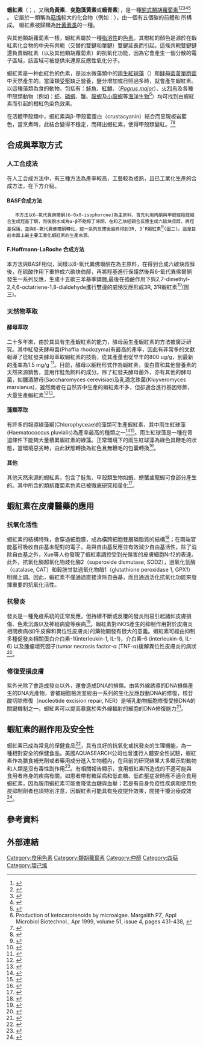 {{Expert|time=2015-12-14T03:51:34+00:00}}
{{Expand |time=2011-08-06T03:36:00+00:00 }}
{{Chembox
| Verifiedfields = changed
| Watchedfields = changed
| verifiedrevid = 396294019
| ImageFile=Astaxanthin.svg
| ImageSize = 320
| ImageAlt = Skeletal formula of 
| ImageFile1 = Astaxanthin-3D-spacefill.png
| ImageSize1 = 300
| ImageAlt1 = Space-filling model of the astaxanthin molecule
| IUPACName= 3,3′-dihydroxy-β,β-carotene-4,4′-dione
| SystematicName= (6''S'')-6-Hydroxy-3-[(1''E'',3''E'',5''E'',7''E'',9''E'',11''E'',13''E'',15''E'',17''E'')-18-[(4''S'')-4-hydroxy-2,6,6-trimethyl-3-oxo-1-cyclohexenyl]-3,7,12,16-tetramethyloctadeca-1,3,5,7,9,11,13,15,17-nonaenyl]-2,4,4-trimethyl-1-cyclohex-2-enone
| OtherNames= 3,3'-二羟基-β-胡萝卜素-4,4'-二酮<br />lm-Carotene-4,4'-dione, 3,3'-dihydroxy-, all-trans-; (3S,3'S)-Astaxanthin; (3S,3'S)-Astaxanthin; (3S,3'S)-all-trans-Astaxanthin; (S,S)-Astaxanthin; Astaxanthin, all-trans-; all-trans-Astaxanthin; trans-Astaxanthin <ref>SciFinder Web (accessed Sep 28, 2010). Astaxanthin (472-61-7) Name</ref>
|Section1={{Chembox Identifiers
| ChemSpiderID_Ref = {{chemspidercite|correct|chemspider}}
| ChemSpiderID = 4444636
| ChEBI_Ref = {{ebicite|changed|EBI}}
| ChEBI = 40968
| ChEMBL_Ref = {{ebicite|changed|EBI}}
| ChEMBL = 445751
| UNII_Ref = {{fdacite|correct|FDA}}
| UNII = 8XPW32PR7I
| InChI = 1/C40H52O4/c1-27(17-13-19-29(3)21-23-33-31(5)37(43)35(41)25-39(33,7)8)15-11-12-16-28(2)18-14-20-30(4)22-24-34-32(6)38(44)36(42)26-40(34,9)10/h11-24,35-36,41-42H,25-26H2,1-10H3/b12-11+,17-13+,18-14+,23-21+,24-22+,27-15+,28-16+,29-19+,30-20+
| InChIKey = MQZIGYBFDRPAKN-QISQUURKBE
| InChI1 = 1/C40H52O4/c1-27(17-13-19-29(3)21-23-33-31(5)37(43)35(41)25-39(33,7)8)15-11-12-16-28(2)18-14-20-30(4)22-24-34-32(6)38(44)36(42)26-40(34,9)10/h11-24,35-36,41-42H,25-26H2,1-10H3/b12-11+,17-13+,18-14+,23-21+,24-22+,27-15+,28-16+,29-19+,30-20+/t35-,36-/m0/s1
| InChIKey1 = MQZIGYBFDRPAKN-UWFIBFSHBJ
| StdInChI_Ref = {{stdinchicite|correct|chemspider}}
| StdInChI = 1S/C40H52O4/c1-27(17-13-19-29(3)21-23-33-31(5)37(43)35(41)25-39(33,7)8)15-11-12-16-28(2)18-14-20-30(4)22-24-34-32(6)38(44)36(42)26-40(34,9)10/h11-24,35-36,41-42H,25-26H2,1-10H3/b12-11+,17-13+,18-14+,23-21+,24-22+,27-15+,28-16+,29-19+,30-20+/t35-,36-/m0/s1
| StdInChIKey_Ref = {{stdinchicite|correct|chemspider}}
| StdInChIKey = MQZIGYBFDRPAKN-UWFIBFSHSA-N
| CASNo_Ref = {{cascite|correct|CAS}}
| CASNo=472-61-7
| PubChem=5281224
| SMILES = O=C2\C(=C(\C=C\C(=C\C=C\C(=C\C=C\C=C(\C=C\C=C(\C=C\C1=C(\C(=O)[C@@H](O)CC1(C)C)C)C)C)C)C)C(C)(C)C[C@@H]2O)C
}}
|Section2={{Chembox Properties
| C=40 | H=52 | O=4
| MolarMass=596.84 g/mol
| Appearance= 紅色固體粉末
| Density= 1.071 g/mL <ref name="SciFinder Web p 28">SciFinder Web (accessed Sep 28, 2010). Astaxanthin (472-61-7) Experimental Properties.</ref>
| MeltingPtC= 216 
| MeltingPt_ref = <ref name="SciFinder Web p 28"/>
| BoilingPtC= 774
| BoilingPt_ref = <ref name="SciFinder Web p 28"/>
| SolubleOther = 30 g/L in DCM; 10 g/L in CHCl<sub>3</sub>; 0.5 g/L in DMSO; 0.2 g/L in acetone 
  }}
|Section3={{Chembox Hazards
| MainHazards=
| FlashPt=
| AutoignitionPt=
  }}
}}

'''蝦紅素'''（{{lang-en|Astaxanthin}}；{{IPAc-en|æ|s|t|ə|ˈ|z|æ|n|θ|ᵻ|n}}，又稱'''角黃素'''{{r|Microbio}}、'''变胞藻黄素'''或'''蝦青素'''），是一種[[酮式類胡蘿蔔素|酮式]][[類胡蘿蔔素|類胡蘿蔔素]]<ref name=Margalith>{{Cite journal|title=Production of ketocarotenoids by microalgae|url=http://link.springer.com/10.1007/s002530051413|last=Margalith|first=P. Z.|date=1999-04-23|journal=Applied Microbiology and Biotechnology|issue=4|doi=10.1007/s002530051413|volume=51|pages=431–438|issn=0175-7598}}</ref><ref>{{Cite journal|title=Efficient Syntheses of the Keto-carotenoids Canthaxanthin, Astaxanthin, and Astacene|url=https://pubs.acs.org/doi/10.1021/jo050101l|last=Choi|first=Seyoung|last2=Koo|first2=Sangho|date=2005-04-01|journal=The Journal of Organic Chemistry|issue=8|doi=10.1021/jo050101l|volume=70|pages=3328–3331|language=en|issn=0022-3263|pmid=15823009}}</ref><ref name="Microbio">{{cite journal |url=http://journals.im.ac.cn/wswxtbcn/ch/reader/create_pdf.aspx?file_no=tb08111781 |title=角黃素及其在醫學中的應用 |journal=[[微生物學通報|微生物學通報]] |volume=35 |issue=11 |date=2008-11-20 |access-date=2019-11-11 |language=zh-hans}}</ref><ref>{{Cite journal|title=Production of ketocarotenoids by microalgae|url=http://link.springer.com/10.1007/s002530051413|last=Margalith|first=P. Z.|date=1999-04-23|journal=Applied Microbiology and Biotechnology|issue=4|doi=10.1007/s002530051413|volume=51|pages=431–438|issn=0175-7598}}</ref><ref>{{Cite journal |author=Choi, S.|author2=Koo, S. |title= Efficient syntheses of the keto-carotenoids canthaxanthin, astaxanthin, and astacene.|journal=The Journal of Organic Chemistry |year=2005 |volume=70 |issue= 8 |pages=3328-3331 }}</ref>
。
它屬於一類稱為[[萜烯|萜烯]]較大的化合物（例如：{{tsl|en|tetraterpenoid|四萜類化合物}}），由一個有五個碳的前體{{tsl|en|isopentenyl diphosphate|異戊烯基二磷酸酯}}和{{tsl|en|dimethylallyl diphosphate|二甲基烯丙基二磷酸酯}}
所構成。
蝦紅素被歸類為[[叶黄素类|叶黄素类]]的一種。

與其他類胡蘿蔔素一樣，蝦紅素屬於一種[[脂溶性|脂溶性]]的[[色素|色素]]。其橙紅的顏色是源於在蝦紅素化合物的中央有共軛（交替的雙鍵和單鍵）雙鍵延長而引起。這條共軛雙鍵鏈還負責蝦紅素（以及其他類胡蘿蔔素）的抗氧化功能，因為它會產生一個分散的電子區域，該區域可被提供來還原反應性氧化分子。

蝦紅素是一种血紅色的色素，是淡水微藻類中的[[雨生紅球藻|雨生紅球藻]]（''{{tsl|en|Haematococcus pluvialis}}''）和[[酵母菌|酵母菌]][[黃單胞菌|黃單胞菌]]中天然產生的。當藻類[[壓力_(醫學)|受壓]]缺乏營養，鹽分增加或日照過多時，就會產生蝦紅素。以這種藻類為食的動物，包括有：[[鮭魚|鮭魚]]、[[紅鱒|紅鱒]]、{{tsl|en|red sea bream|黑斑小鯛}}（''[[Pagrus_major|Pagrus major]]''）、[[火烈鸟|火烈鸟]]及各種甲殼類動物（例如：[[虾|虾]]、[[磷蝦|磷蝦]]、[[蟹|蟹]]、[[龍蝦|龍蝦]]及[[小龍蝦|小龍蝦]]等[[海洋生物|海洋生物]]<ref name=>Production of ketocarotenoids by microalgae. Margalith PZ, Appl Microbiol Biotechnol., Apr 1999, volume 51, issue 4, pages 431-438, {{PMID|10341427}}</ref>）均可找到由蝦紅素而引起的橙紅色染色效果。

在活體甲殼類中，蝦紅素與β-甲殼藍蛋白（crustacyanin）結合而呈現板岩藍色，當烹煮時，此結合變得不穩定，而釋出蝦紅素，使得甲殼類變紅。<ref>{{Cite journal|title=The molecular basis of the coloration mechanism in lobster shell: -Crustacyanin at 3.2-A resolution|url=http://www.pnas.org/cgi/doi/10.1073/pnas.152088999|last=Cianci|first=M.|last2=Rizkallah|first2=P. J.|date=2002-07-23|journal=Proceedings of the National Academy of Sciences|issue=15|doi=10.1073/pnas.152088999|volume=99|pages=9795–9800|language=en|issn=0027-8424|pmc=PMC125020|pmid=12119396|last3=Olczak|first3=A.|last4=Raftery|first4=J.|last5=Chayen|first5=N. E.|last6=Zagalsky|first6=P. F.|last7=Helliwell|first7=J. R.}}</ref><ref>{{Cite journal|title=Protein-Induced Color Shift of Carotenoids in β-Crustacyanin|url=https://pubmed.ncbi.nlm.nih.gov/26220698/|last=Gamiz-Hernandez|first=Ana P.|last2=Angelova|first2=Iva Neycheva|date=2015-09-21|journal=Angewandte Chemie (International Ed. in English)|issue=39|doi=10.1002/anie.201501609|volume=54|pages=11564–11566|issn=1521-3773|pmid=26220698|last3=Send|first3=Robert|last4=Sundholm|first4=Dage|last5=Kaila|first5=Ville R. I.}}</ref>

==合成與萃取方式== 
===人工合成法===
在人工合成方法中，有三種方法為產率較高，工藝較為成熟，且已工業化生產的合成方法，在下方介紹。
====BASF合成方法====
	本方法以6-氧代異佛爾酮(6-0x0-isophorone)為主原料，首先利用丙酮與甲醛經羥醛縮合生成羥基丁酮，然後脫水成為α-β不飽和丁烯酮，在和乙炔經親合反應生成六碳炔叔醇，將羥基保護，並與6-氧代異佛爾酮轉化，經一系列反應後最終得到3R, 3′R蝦紅素<ref>{{Cite journal |author= Ernst, H. |author2=Paust, J. |author3=Hoffmann, W |title=Preparation of canthaxanthin and astaxanthin.） |journal= U.S. Patent|year= 1993 |volume=5 |issue=210 |pages=314 }}</ref>(圖二)。這是目前市面上最主要工業化蝦紅素的生產來源。

====F.Hoffmann-LaRoche 合成方法====
本方法與BASF相似，同樣以6-氧代異佛爾酮在為主原料，在得到合成六碳炔叔醇後，在硫酸作用下重排成六碳炔伯醇，再將羥基進行保護然後與6-氧代異佛爾酮發生一系列反應，生成十五碳三苯基季鏻鹽,最後在強鹼作用下與2,7-dimethyl-2,4,6-octatriene-1,8-dialdehyde進行雙邊的威悌反應形成3R, 3′R蝦紅素<ref>{{Cite journal |author=Johnson, E. A.） |author2=; An, G.-H.|title=Astaxanthin from microbial sources.） |journal= Critical Reviews in Biotechnology） |year= 1991 |volume= 11 |issue=4 |pages= 297-326 }}</ref>(圖三)。

===天然物萃取===
====酵母萃取====
二十多年來，由於其具有生產蝦紅素的能力，酵母菌生產蝦紅素的方法被廣泛研究。其中紅發夫酵母菌(Phaffia rhodozyma)有最高的產率，因此有非常多的文獻報導了從紅發夫酵母萃取蝦紅素的技術，從其產量也從早年的800 ug/g，到最新的產率為1.5 mg/g <ref>{{Cite journal|title=Disruption of Phaffia rhodozyma cells and preparation of microencapsulated astaxanthin with high water solubility|url=http://link.springer.com/10.1007/s10068-018-0443-9|last=Chen|first=Li|last2=Wang|first2=Ji-Lian|date=2019-02|journal=Food Science and Biotechnology|issue=1|doi=10.1007/s10068-018-0443-9|volume=28|pages=111–120|language=en|issn=1226-7708|pmc=PMC6365347|pmid=30815301|last3=Ni|first3=Hua|last4=Zhu|first4=Ming-Jun}}</ref>。目前，酵母以細粉形式作為蝦紅素，蛋白質和其他營養素的天然來源銷售，並用作鮭魚飼料的成分。除了紅發夫酵母菌外，亦有其他的酵母菌，如釀酒酵母(Saccharomyces cerevisiae)及乳酒念珠菌(Kluyveromyces marxianus)，雖然兩者在自然界中生產的蝦紅素不多，但卻適合進行基因修飾，大量生產蝦紅素<ref>{{Cite journal|title=Alleviation of metabolic bottleneck by combinatorial engineering enhanced astaxanthin synthesis in Saccharomyces cerevisiae|url=https://linkinghub.elsevier.com/retrieve/pii/S0141022917300327|last=Zhou|first=Pingping|last2=Xie|first2=Wenping|date=2017-05|journal=Enzyme and Microbial Technology|doi=10.1016/j.enzmictec.2017.02.006|volume=100|pages=28–36|language=en|last3=Li|first3=Aipeng|last4=Wang|first4=Fan|last5=Yao|first5=Zhen|last6=Bian|first6=Qi|last7=Zhu|first7=Yongqiang|last8=Yu|first8=Hongwei|last9=Ye|first9=Lidan}}</ref><ref>{{Cite journal|title=Metabolic engineering a yeast to produce astaxanthin|url=https://linkinghub.elsevier.com/retrieve/pii/S0960852417312324|last=Lin|first=Yu-Ju|last2=Chang|first2=Jui-Jen|date=2017-12|journal=Bioresource Technology|doi=10.1016/j.biortech.2017.07.116|volume=245|pages=899–905|language=en|last3=Lin|first3=Hao-Yeh|last4=Thia|first4=Caroline|last5=Kao|first5=Yi-Ying|last6=Huang|first6=Chieh-Chen|last7=Li|first7=Wen-Hsiung}}</ref>。

====藻類萃取====
有許多的報導綠藻綱(Chlorophyceae)的藻類可生產蝦紅素，其中雨生紅球藻(Haematococcus pluvialis)為產率最高的種類之一<ref>{{Cite journal|title=Production of astaxanthin by Haematococcus pluvialis in a sequential heterotrophic-photoautotrophic culture|url=http://link.springer.com/10.1023/A:1011921329568|last=Hata|first=Norihiko|last2=Ogbonna|first2=James C.|date=2001|journal=Journal of Applied Phycology|issue=5|doi=10.1023/A:1011921329568|volume=13|pages=395–402|last3=Hasegawa|first3=Yutaka|last4=Taroda|first4=Hiroyuki|last5=Tanaka|first5=Hideo}}</ref><ref>{{Cite journal|title=Enriched Astaxanthin Extract from Haematococcus pluvialis Augments Growth Factor Secretions to Increase Cell Proliferation and Induces MMP1 Degradation to Enhance Collagen Production in Human Dermal Fibroblasts|url=http://www.mdpi.com/1422-0067/17/6/955|last=Chou|first=Hsin-Yu|last2=Lee|first2=Chelsea|date=2016-06-16|journal=International Journal of Molecular Sciences|issue=6|doi=10.3390/ijms17060955|volume=17|pages=955|language=en|issn=1422-0067|pmc=PMC4926488|pmid=27322248|last3=Pan|first3=Jian-Liang|last4=Wen|first4=Zhi-Hong|last5=Huang|first5=Shu-Hung|last6=Lan|first6=Chi-Wei|last7=Liu|first7=Wang-Ta|last8=Hour|first8=Tzyh-Chyuan|last9=Hseu|first9=You-Cheng}}</ref>。雨生紅球藻是一種在脅迫條件下能夠大量積累蝦紅素的綠藻。正常環境下的雨生紅球藻為綠色具鞭毛的狀態，當環境惡劣時，由此狀態轉換為紅色且無鞭毛的包囊轉換<ref>{{Cite journal|title=Astaxanthin-Producing Green Microalga Haematococcus pluvialis: From Single Cell to High Value Commercial Products|url=http://journal.frontiersin.org/Article/10.3389/fpls.2016.00531/abstract|last=Shah|first=Md. Mahfuzur R.|last2=Liang|first2=Yuanmei|date=2016-04-28|journal=Frontiers in Plant Science|doi=10.3389/fpls.2016.00531|volume=7|issn=1664-462X|pmc=PMC4848535|pmid=27200009|last3=Cheng|first3=Jay J.|last4=Daroch|first4=Maurycy}}</ref>。

====其他====
其他天然來源的蝦紅素，包含了鮭魚、甲殼類生物如蝦、螃蟹或龍蝦可食部分產生的。其中所含的類胡蘿蔔素色素已被徹底研究和量化<ref>{{Cite journal|title=Characterization of flash-dried shrimp processing waste.|author=JAKOBSEN, Y.|journal=Journal of Marine Biotechnology|issue=1|year=1995|volume=3|pages=208-209.}}</ref>。

==蝦紅素在皮膚醫藥的應用==
===抗氧化活性===
蝦紅素的結構特殊，會穿過細胞膜，成為橫跨細胞雙層磷脂質的結構<ref>{{Cite journal|title=Astaxanthin: A Novel Potential Treatment for Oxidative Stress and Inflammation in Cardiovascular Disease|url=https://linkinghub.elsevier.com/retrieve/pii/S0002914908002191|last=Pashkow|first=Fredric J.|last2=Watumull|first2=David G.|date=2008-05|journal=The American Journal of Cardiology|issue=10|doi=10.1016/j.amjcard.2008.02.010|volume=101|pages=S58–S68|language=en|last3=Campbell|first3=Charles L.}}</ref>；在兩端官能基可吸收自由基未配對的電子，易與自由基反應並有效減少自由基活性。除了消除自由基之外，Xue等人也發現了蝦紅素調控受到光傷害的皮膚細胞Nrf2的表達。此外，抗氧化酶超氧化物歧化酶2（superoxide dismutase, SOD2），過氧化氫酶（catalase, CAT）和穀胱甘肽過氧化物酶1（glutathione peroxidase 1, GPX1）明顯上調。因此，蝦紅素不僅通過直接清除自由基，而且通過活化抗氧化功能來發揮重要的抗氧化活性。

===抗發炎===
發炎是一種免疫系統的正常反應，但持續不斷或反覆的發炎則易引起諸如皮膚損傷、色素沉澱以及神經病變等疾病<ref>{{Cite journal|title=Cancer-related inflammation|url=http://www.nature.com/articles/nature07205|last=Mantovani|first=Alberto|last2=Allavena|first2=Paola|date=2008-07|journal=Nature|issue=7203|doi=10.1038/nature07205|volume=454|pages=436–444|language=en|issn=0028-0836|last3=Sica|first3=Antonio|last4=Balkwill|first4=Frances}}</ref>。蝦紅素對iNOS產生的抑制作用對於皮膚炎相關疾病(如牛皮癬和異位性皮膚炎)的藥物開發有很大的意義。蝦紅素可經由抑制多種促發炎相關蛋白介白素-1(interleukin-1, IL-1)，介白素-6 (interleukin-6, IL-6) 以及腫瘤壞死因子(tumor necrosis factor-α (TNF-α)緩解異位性皮膚炎的病狀<ref>{{Cite journal|title=Anti-inflammatory effect of astaxanthin in phthalic anhydride-induced atopic dermatitis animal model|url=https://onlinelibrary.wiley.com/doi/10.1111/exd.13437|last=Park|first=Ju Ho|last2=Yeo|first2=In Jun|date=2018-04|journal=Experimental Dermatology|issue=4|doi=10.1111/exd.13437|volume=27|pages=378–385|language=en|last3=Han|first3=Ji Hye|last4=Suh|first4=Jeong Won|last5=Lee|first5=Hee Pom|last6=Hong|first6=Jin Tae}}</ref>。

===修復受損皮膚===
紫外光除了會造成發炎以外，還會造成DNA的損傷。由紫外線誘導的DNA損傷產生的DNA光產物，會被細胞檢測並經由一系列的生化反應啟動DNA的修復，核苷酸切除修復（nucleotide excision repair, NER）是哺乳動物細胞修復受損DNA的關鍵機制之一。蝦紅素可以提高暴露於紫外線輻射的細胞的DNA修復能力<ref>{{Cite journal|title=Influence of astaxanthin, zeaxanthin and lutein on DNA damage and repair in UVA-irradiated cells|url=https://linkinghub.elsevier.com/retrieve/pii/S1011134406001576|last=Santocono|first=Marcello|last2=Zurria|first2=Monica|date=2006-12|journal=Journal of Photochemistry and Photobiology B: Biology|issue=3|doi=10.1016/j.jphotobiol.2006.07.009|volume=85|pages=205–215|language=en|last3=Berrettini|first3=Marco|last4=Fedeli|first4=Donatella|last5=Falcioni|first5=Giancarlo}}</ref>。

==蝦紅素的副作用及安全性==
蝦紅素已成為常見的保健食品<ref>{{Cite journal|title=Effects of Astaxanthin Supplementation on Lipid Peroxidation|url=https://econtent.hogrefe.com/doi/10.1024/0300-9831.77.1.3|last=Karppi|last2=Rissanen|date=2007-01-01|journal=International Journal for Vitamin and Nutrition Research|issue=1|doi=10.1024/0300-9831.77.1.3|volume=77|pages=3–11|language=en|issn=0300-9831|last3=Nyyssönen|last4=Kaikkonen|last5=Olsson|last6=Voutilainen|last7=Salonen}}</ref>，具有良好的抗氧化或抗發炎的生理機能，為一種相對安全的保健食品。美國AQUASEARCH公司也曾進行人體安全性試驗，蝦紅素作為膳食補充劑或者藥用成分進入生物體內，在目前的研究結果大多顯示對動物和人類是沒有毒性副作用<ref>{{Cite journal|title=Characterization of Microalgal Carotenoids by Mass Spectrometry and Their Bioavailability and Antioxidant Properties Elucidated in Rat Model|url=https://pubs.acs.org/doi/10.1021/jf101187k|last=Ranga Rao|first=A.|last2=Raghunath Reddy|first2=R. L.|date=2010-08-11|journal=Journal of Agricultural and Food Chemistry|issue=15|doi=10.1021/jf101187k|volume=58|pages=8553–8559|language=en|issn=0021-8561|last3=Baskaran|first3=V.|last4=Sarada|first4=R.|last5=Ravishankar|first5=G. A.}}</ref>。有相關報告顯示，食用蝦紅素所造成的不適可能與食用者自身的疾病有關，如患者帶有糖尿病和低血糖、低血壓症狀時應不適合食用蝦紅素，因為服用蝦紅素可能會降低血糖與血壓；若是有自身免疫性疾病和使用免疫抑制劑者也須特別注意，因蝦紅素可能具有免疫提升效果，間接干擾治療成效<ref>{{Cite journal|title=A Preliminary Investigation of the Enzymatic Inhibition of 5α-Reductase and Growth of Prostatic Carcinoma Cell Line LNCap-FGC by Natural Astaxanthin and Saw Palmetto Lipid Extract In Vitro|url=http://www.tandfonline.com/doi/full/10.1080/J157v05n01_03|last=Anderson|first=Mark L.|date=2005-01|journal=Journal of Herbal Pharmacotherapy|issue=1|doi=10.1080/J157v05n01_03|volume=5|pages=17–26|language=en|issn=1522-8940}}</ref>。

== 參考資料 ==
{{reflist|35em}}

==外部連結==
{{類胡蘿蔔素}}

[[Category:食用色素|Category:食用色素]]
[[Category:類胡蘿蔔素|Category:類胡蘿蔔素]]
[[Category:仲醇|Category:仲醇]]
[[Category:四萜|Category:四萜]]
[[Category:環己烯|Category:環己烯]]